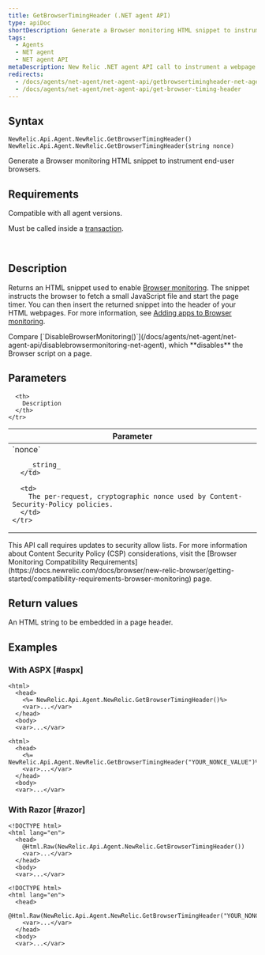 ```yaml
---
title: GetBrowserTimingHeader (.NET agent API)
type: apiDoc
shortDescription: Generate a Browser monitoring HTML snippet to instrument end-user browsers.
tags:
  - Agents
  - NET agent
  - NET agent API
metaDescription: New Relic .NET agent API call to instrument a webpage with Browser.
redirects:
  - /docs/agents/net-agent/net-agent-api/getbrowsertimingheader-net-agent
  - /docs/agents/net-agent/net-agent-api/get-browser-timing-header
---
```


## Syntax

```
NewRelic.Api.Agent.NewRelic.GetBrowserTimingHeader()
NewRelic.Api.Agent.NewRelic.GetBrowserTimingHeader(string nonce)
```

Generate a Browser monitoring HTML snippet to instrument end-user browsers.

## Requirements

Compatible with all agent versions.

Must be called inside a [transaction](/docs/accounts-partnerships/education/getting-started-new-relic/glossary#transaction).

 

## Description

Returns an HTML snippet used to enable [Browser monitoring](/docs/browser/new-relic-browser/getting-started/new-relic-browser). The snippet instructs the browser to fetch a small JavaScript file and start the page timer. You can then insert the returned snippet into the header of your HTML webpages. For more information, see [Adding apps to Browser monitoring](/docs/browser/new-relic-browser/installation-configuration/adding-apps-new-relic-browser).

<Callout variant="tip">
  Compare [`DisableBrowserMonitoring()`](/docs/agents/net-agent/net-agent-api/disablebrowsermonitoring-net-agent), which **disables** the Browser script on a page.
</Callout>

## Parameters

<table>
  <thead>
    <tr>
      <th width="25%">
        Parameter
      </th>

      <th>
        Description
      </th>
    </tr>
  </thead>

  <tbody>
    <tr>
      <td>
        `nonce`

        _string_
      </td>

      <td>
        The per-request, cryptographic nonce used by Content-Security-Policy policies.
      </td>
    </tr>
  </tbody>
</table>

<Callout variant="tip">
  This API call requires updates to security allow lists. For more information about Content Security Policy (CSP) considerations, visit the [Browser Monitoring Compatibility Requirements](https://docs.newrelic.com/docs/browser/new-relic-browser/getting-started/compatibility-requirements-browser-monitoring) page.
</Callout>

## Return values

An HTML string to be embedded in a page header.

## Examples

### With ASPX [#aspx]

```
<html>
  <head>
    <%= NewRelic.Api.Agent.NewRelic.GetBrowserTimingHeader()%>
    <var>...</var>
  </head>
  <body>
  <var>...</var>
```

```
<html>
  <head>
    <%= NewRelic.Api.Agent.NewRelic.GetBrowserTimingHeader("YOUR_NONCE_VALUE")%>
    <var>...</var>
  </head>
  <body>
  <var>...</var>
```

### With Razor [#razor]

```
<!DOCTYPE html>
<html lang="en">
  <head>
    @Html.Raw(NewRelic.Api.Agent.NewRelic.GetBrowserTimingHeader())
    <var>...</var>
  </head>
  <body>
  <var>...</var>
```

```
<!DOCTYPE html>
<html lang="en">
  <head>
    @Html.Raw(NewRelic.Api.Agent.NewRelic.GetBrowserTimingHeader("YOUR_NONCE_VALUE"))
    <var>...</var>
  </head>
  <body>
  <var>...</var>
```
